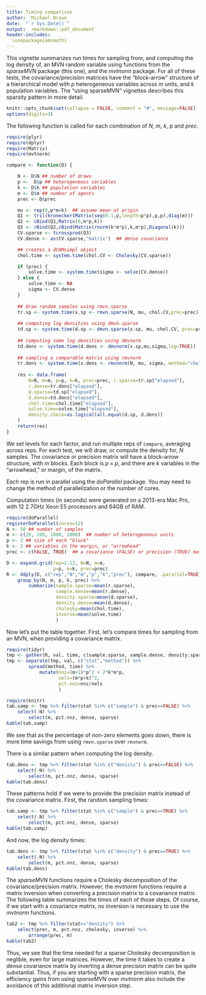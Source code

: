 ```yaml
---
title: Timing comparison
author:  Michael Braun
date:  "`r Sys.Date()`"
output:  rmarkdown::pdf_document
header-includes:
  \usepackage{amsmath}
---
```

 This vignette summarizes run times for sampling from, and computing
 the log density of, an MVN random variable using functions from the
 *sparseMVN* package (this one), and the *mvtnorm* package.  For all
 of these tests, the covariance/precision matrices have the 
 "block-arrow" structure of a hierarchical model with $p$
 heterogeneous variables across $m$ units, and $k$ population
 variables.  The "using sparseMVN" vignettes describes this sparsity
 pattern in more detail.

```r
knitr::opts_chunk$set(collapse = FALSE, comment = "#", message=FALSE)
options(digits=3)
```

The following function is called for each combination of $N$, $m$,
$k$, $p$ and $prec$.

```r
require(plyr)
require(dplyr)
require(Matrix)
require(mvtnorm)

compare <- function(D) {

    N <- D$N ## number of draws
    p <-  D$p ## heterogeneous variables
    k <- D$k ## population variables
    m <- D$m ## number of agents
    prec <- D$prec

    mu <- rep(0,p*m+k)  ## assume mean at origin
    Q1 <- tril(kronecker(Matrix(seq(0.1,p,length=p*p),p,p),diag(m)))
    Q2 <- cBind(Q1,Matrix(0,m*p,k))
    Q3 <- rBind(Q2,cBind(Matrix(rnorm(k*m*p),k,m*p),Diagonal(k)))
    CV.sparse <- tcrossprod(Q3)
    CV.dense <- as(CV.sparse,"matrix")  ## dense covariance

    ## creates a dCHMsimpl object
    chol.time <- system.time(chol.CV <- Cholesky(CV.sparse)) 

    if (prec) {
        solve.time <- system.time(sigma <- solve(CV.dense))
    } else {
        solve.time <- NA
        sigma <- CV.dense
    }
    
    ## draw random samples using rmvn.sparse
    tr.sp <- system.time(x.sp <- rmvn.sparse(N, mu, chol.CV,prec=prec))
    
    ## computing log densities using dmvn.sparse    
    td.sp <- system.time(d.sp <- dmvn.sparse(x.sp, mu, chol.CV, prec=prec))
    
    ## computing same log densities using dmvnorm 
    td.dens <- system.time(d.dens <- dmvnorm(x.sp,mu,sigma,log=TRUE))
    
    ## sampling a comparable matrix using rmvnorm
    tr.dens <- system.time(x.dens <- rmvnorm(N, mu, sigma, method="chol"))
    
    res <- data.frame(
        N=N, m=m, p=p, k=k, prec=prec, r.sparse=tr.sp["elapsed"],
        r.dense=tr.dens["elapsed"],
        d.sparse=td.sp["elapsed"],
        d.dense=td.dens["elapsed"],
        chol.time=chol.time["elapsed"],
        solve.time=solve.time["elapsed"],
        density.check=as.logical(all.equal(d.sp, d.dens))
    )
    return(res)             
}
```

We set levels for each factor, and run multiple reps of `compare`,
averaging across reps. For each test, we will draw, or compute the density for, $N$
samples.  The covariance or precision matrix will have a block-arrow
structure, with $m$ blocks.  Each block is $p \times p$, and
there are $k$ variables in the "arrowhead," or margin, of the matrix.

Each rep is run in parallel using the
*doParallel* package.  You may need to change the method of
parallelization or the number of cores.

Computation times (in seconds) were generated on a 2013-era Mac Pro, with 12 2.7GHz
Xeon E5 processors and 64GB of RAM.

```r
require(doParallel)
registerDoParallel(cores=12)
N <- 50 ## number of samples
m <- c(20, 200, 1000, 2000)  ## number of heterogeneous units
p <- 3 ## size of each "block"
k <- 3 ## variables in the margin, or "arrowhead"
prec <- c(FALSE, TRUE)  ## a covariance (FALSE) or precision (TRUE) matrix?
```

```r
D <- expand.grid(rep=1:12, N=N, m=m,
                 p=p, k=k, prec=prec)
R <- ddply(D, c("rep","N","m","p","k","prec"), compare, .parallel=TRUE) %>%
    group_by(N, m, p, k, prec) %>%
        summarize(sample.sparse=mean(r.sparse),
                  sample.dense=mean(r.dense),
                  density.sparse=mean(d.sparse),
                  density.dense=mean(d.dense),
                  cholesky=mean(chol.time),
                  inverse=mean(solve.time)
                  )
```

Now let's put the table together.  First, let's compare times for
sampling from an MVN, when providing a covariance matrix.


```r
require(tidyr)
tmp <- gather(R, val, time, c(sample.sparse, sample.dense, density.sparse, density.dense))
tmp <- separate(tmp, val, c("stat","method")) %>%
        spread(method, time) %>%
            mutate(nnz=(m+1)*p^2 + 2*k*m*p,
                   nels=(m*p+k)^2,
                   pct.nnz=nnz/nels
                   )
```

```r
require(knitr)
tab.samp <- tmp %>% filter(stat %in% c("sample") & prec==FALSE) %>%
    select(-N) %>%
        select(m, pct.nnz, dense, sparse)
kable(tab.samp)
```

We see that as the percentage of non-zero elements goes down, there is
more time savings from using `rmvn.sparse` over `rmvnorm`.

There is a similar pattern when computing the log density.


```r
tab.dens <- tmp %>% filter(stat %in% c("density") & prec==FALSE) %>%
    select(-N) %>%
        select(m, pct.nnz, dense, sparse)
kable(tab.dens)
```

These patterns hold if we were to provide the precision matrix instead
of the covariance matrix.  First, the random sampling times:

```r
tab.samp <- tmp %>% filter(stat %in% c("sample") & prec==TRUE) %>%
    select(-N) %>%
        select(m, pct.nnz, dense, sparse)
kable(tab.samp)
```

And now, the log density times:


```r
tab.dens <- tmp %>% filter(stat %in% c("density") & prec==TRUE) %>%
    select(-N) %>%
        select(m, pct.nnz, dense, sparse)
kable(tab.dens)
```

The *sparseMVN* functions require a Cholesky decomposition of
the covariance/precision matrix. However, the *mvtnorm* functions
require a matrix inversion when converting a precision matrix to a
covariance matrix.  The following table summarizes the times of each
of those steps.  Of course, if we start with a covariance matrix, no
inversion is necessary to use the *mvtnorm* functions.


```r
tab2 <- tmp %>% filter(stat=="density") %>%
    select(prec, m, pct.nnz, cholesky, inverse) %>%
        arrange(prec, m)
kable(tab2)
```

Thus, we see that the time needed for a sparse Cholesky decomposition
is neglible, even for large matrices.  However, the time it takes to
create a dense covariance matrix by inverting a dense precision matrix
can be quite substantial.  Thus, if you are starting with a sparse
precision matrix, the efficiency gains from using *sparseMVN* over
*mvtnorm* also include the avoidance of this additional matrix
inversion step.
